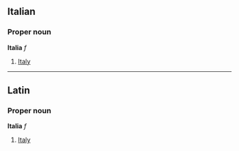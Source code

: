==Italian==
===Proper noun===
'''Italia''' ''f''

#[[Italy]]

----
==Latin==
===Proper noun===
'''Italia''' ''f'' <!--any declensions, etc, required here?-->

#[[Italy]]